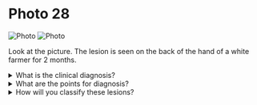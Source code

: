 # Photo 28

![Photo](/surgery/photo/28a.jpeg)
![Photo](/surgery/photo/28b.jpeg)

Look at the picture. The lesion is seen on the back of the hand of a white farmer for 2 months.

<details>
<summary>What is the clinical diagnosis?</summary>

Malignant melanoma

</details>

<details>
<summary>What are the points for diagnosis?</summary>

- Dorsum of the hand in a white farmer
- Blackish color lesion with area of hypopigmentation
- Ulcer with raised and everted margin

</details>

<details>
<summary>How will you classify these lesions?</summary>

1. Clark's Levels of invasion
1. Breslow's depth of invasion

</details>
